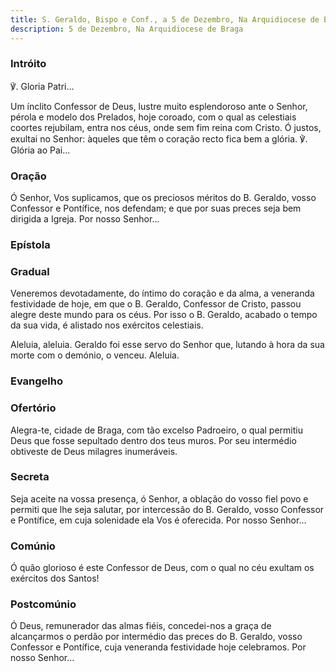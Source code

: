 ```yaml
---
title: S. Geraldo, Bispo e Conf., a 5 de Dezembro, Na Arquidiocese de Braga
description: 5 de Dezembro, Na Arquidiocese de Braga
---
```



### Intróito

<div class="side-by-side not-content">

℣. Gloria Patri...

Um ínclito Confessor de Deus, lustre muito esplendoroso ante o Senhor, pérola e modelo dos Prelados, hoje coroado, com o qual as celestiais coortes rejubilam, entra nos céus, onde sem fim reina com Cristo. Ó justos, exultai no Senhor: àqueles que têm o coração recto fica bem a glória. ℣. Glória ao Pai...

</div>

### Oração

Ó Senhor, Vos suplicamos, que os preciosos méritos do B. Geraldo, vosso Confessor e Pontífice, nos defendam; e que por suas preces seja bem dirigida a Igreja. Por nosso Senhor...

### Epístola

<LinkCard
  href="/missal/comum/10martires#epístola"
  title="Mártires - Missa Sancti tui"
/>

### Gradual

<div class="side-by-side not-content">

Veneremos devotadamente, do íntimo do coração e da alma, a veneranda festividade de hoje, em que o B. Geraldo, Confessor de Cristo, passou alegre deste mundo para os céus. Por isso o B. Geraldo, acabado o tempo da sua vida, é alistado nos exércitos celestiais.

Aleluia, aleluia. Geraldo foi esse servo do Senhor que, lutando à hora da sua morte com o demónio, o venceu. Aleluia.

</div>

### Evangelho

<LinkCard
  href="/missal/comum/14confessoresnaopontifices1#evangelho"
  title="Confessores não Pontífices - Missa Os justi"
/>

### Ofertório

Alegra-te, cidade de Braga, com tão excelso Padroeiro, o qual permitiu Deus que fosse sepultado dentro dos teus muros. Por seu intermédio obtiveste de Deus milagres inumeráveis.

### Secreta

Seja aceite na vossa presença, ó Senhor, a oblação do vosso fiel povo e permiti que lhe seja salutar, por intercessão do B. Geraldo, vosso Confessor e Pontífice, em cuja solenidade ela Vos é oferecida. Por nosso Senhor...

### Comúnio

Ó quão glorioso é este Confessor de Deus, com o qual no céu exultam os exércitos dos Santos!

### Postcomúnio

Ó Deus, remunerador das almas fiéis, concedei-nos a graça de alcançarmos o perdão por intermédio das preces do B. Geraldo, vosso Confessor e Pontífice, cuja veneranda festividade hoje celebramos. Por nosso Senhor...